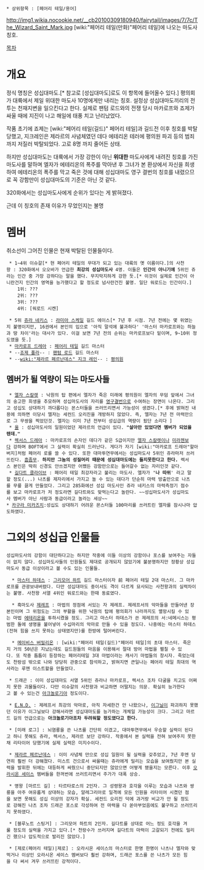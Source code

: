  * 상위항목 : [페어리 테일/용어]
http://img1.wikia.nocookie.net/__cb20100309180940/fairytail/images/7/7c/The_Wizard_Saint_Mark.jpg
[wiki:"페어리 테일(만화)"페어리 테일]에 나오는 마도사 칭호.

[[목차]]

= 개요 =
정식 명칭은 성십대마도.[* 참고로 [성십대마도]로도 이 항목에 들어올수 있다.] 평의회가 대륙에서 제일 위대한 마도사 10명에게만 내리는 칭호. 설정상 성십대마도끼리의 전투는 천재지변을 일으킨다고 한다. 실제로 팬텀 로드와의 전쟁 당시 마카로프와 죠제가 싸울 때에 지진이 나고 해일에 태풍 치고 난리났었다.

작품 초기에 죠제는 [wiki:"페어리 테일(길드)" 페어리 테일]과 길드전 이후 칭호를 박탈당했고, 지크레인은 제라르의 사념체였던 데다 에테리온 테러에 평의원 파괴 등의 범죄까지 저질러 박탈되었다. 고로 8명 까지 줄어든 상태. 

하지만 성십대마도는 대륙에서 가장 강한이 아닌 '''위대한''' 마도사에게 내려진 칭호를 가진 마도사를 말하며 엘자가 에테리온의 폭주를 막아낸 후 그녀가 본 환상에서 자신을 희생하여 에테리온의 폭주를 막고 죽은 것에 대해 성십대마도 영구 결번의 칭호를 내렸으므로 꼭 강함만이 성십대마도의 기준은 아닌 것 같다.

320화에서는 성십마도사에게 순위가 있다는 게 밝혀졌다.

근데 이 칭호의 존재 이유가 무었인지는 불명
= 멤버 =
취소선이 그어진 인물은 현재 박탈된 인물들이다.

  * 1~4위 이슈갈[* 현 페어리 테일의 무대가 되고 있는 대륙의 옛 이름이다.]의 사천왕 : 320화에서 오오바가 언급한 '''최강의 성십마도사''' 4명. 이들은 '''인간이 아니기에''' 5위인 쥬라는 인간 중 가장 강하다는 말을 했다. 무지막지하게 강한 듯.[* 이것이 실제로 인간이 아니란건지 인간의 영역을 능가했다고 할 정도로 넘사란건진 불명. 일단 워로드는 인간이다.]
     1위: ???
     2위: ???
     3위: ???
     4위: [워로드 시켄]

  * 5위 [[쥬라 네키스]] : [[라미아 스케일]] 길드 에이스[* 7년 후 시점. 7년 전에는 몇 위였는지 불명이지만, 16권에서 본인의 입으로 '아직 말석에 불과하다' '마스터 마카로프와는 하늘과 땅 차이'라는 대사가 있다. 이걸 보면 7년 전의 순위는 마카로프보다 밑이며, 9~10위 정도였을 듯.]
  * [[마카로프 드레아]] : [[페어리 테일]] 길드 마스터
  * --[[죠제 폴라]]-- : [[팬텀 로드]] 길드 마스터
  * --[[wiki:"제라르 페르난데스" 지크 레인]]-- : [[평의원]]

== 멤버가 될 역량이 되는 마도사들  ==
  * [[엘자 스칼렛]] : 낙원의 탑 편에서 엘자가 죽은 미래에 평의원이 엘자의 무덤 앞에서 그녀의 숭고한 희생을 추모하며 성십마도사의 자리를 [[영구결번]]으로 수여하는 장면이 나온다. 그리고 성십도 상대하기 까다롭다는 몬스터들을 쓰러뜨리면서 가능성이 생겼다.[* 후에 밝혀진 내용에 의하면 이당시 엘자는 세컨드 오리진을 개방하지 않았다. 즉, 엘자는 7년 전 마력만으로 그 무쌍을 찍었던것. 엘자는 이미 7년 전부터 성십급의 역량이 됬단 소리다 ]
  * [[울]] : 성십마도사의 일원이었던 제라르의 언급이 있다. '''"살아만 있었다면 멤버가 되었을 텐데."'''
  * [[렉서스 드레아]] : 마카로프의 손자인 데다가 같은 S급이지만 [[엘자 스칼렛]]이나 [[미라젠]]보다 강하며 BOFT에서 그 실력이 확실히 드러난다. 게다가 자기 [wiki:"마카로프 드레아"할아버지]처럼 페어리 로를 쓸 수 있다. 또한 대마투연무에서는 성십마도사 5위인 쥬라마저 쓰러뜨린다. [[흠좀무]]. '''하지만 그놈의 성질머리 때문에 성십대마도에는 들지못한다고 한다.''' 렉서스 본인은 딱히 신경도 안쓰겠지만 어쨌든 강함만으로는 들어갈수 없는 자리인것 같다.
  * [[길다트 클라이브]] : 페어리 테일 최강자라고 불리는 마도사. 엘자가 ''''나 따위'''' 라고 말할 정도(...) 나츠를 제자리에서 가지고 놀 수 있는 데다가 단순히 마력 방출만으로 나츠를 무릎 끓게 만들었다. 그리고 285화에선 성십 마도사인 쥬라 네키스의 마력측정기 점수를 보고 마카로프가 저 정도라면 길다트와도 맞먹는다고 놀란다. ~~성십마도사가 성십마도사 멤버가 아닌 사람과 동급이라고 놀라는 세상~~
 * [[카구라 미카즈치]]:성십도 상대하기 어려운 몬스터들 100마리를 쓰러트린 엘자를 잠시나마 압도하였다.
= 그외의 성십급 인물들 =
 성십마도사의 강함이 대단하다고는 하지만 작중에 이들 이상의 강함이나 포스를 보여주는 자들이 없지 않다. 성십마도사들의 인원들도 제대로 공개되지 않았기에 불분명하지만 정황상 성십마도사 동급 이상이라고 볼 수도 있는 인물들.

   * [[마스터 하데스]] : [[그리모어 하트]] 길드 마스터이자 前 페어리 테일 2대 마스터. 그 마카로프를 관광보내버렸다. 다만 성십대마도 중이서도 격이 다르게 묘사되는 사천왕과의 실력차이는 불명. 사천왕 서열 4위인 워로드와는 한때 동료였다.

   * 흑마도사 [[제레프]] : 마법의 정점에 서있는 자 제레프. 제레프서의 악마들을 만들어낸 장본인이며 그 위험도는 그의 부활을 위한 낙원의 탑에 평의회가 나라까지도 멸망시킬 수 있는 마법 [[에테리온]]을 투하시켰을 정도. 그리고 마스터 하데스가 쓴 제레프의 서:네메시스는 평범한 돌에 생명을 불어넣어 수십마리의 악마로 만들 수 있을 정도다. 나중에는 마스터 하데스(전혀 힘을 쓰지 못하는 상태였지만)를 한방에 털어버린다.

   * [[메이비스 버밀리온]] : [wiki:"페어리 테일(길드)"페어리 테일]의 초대 마스터. 죽은지 거의 50년은 지났는데도 길드원들의 마음을 이용해서 절대 방어 마법을 펼칠 수 있다. 또 작중 틈틈이 등장하는 페어리테일 3대 마법이라는 캐사기 마법들의 창시자. 죽었는데도 천랑섬 밖으로 나와 당당히 관중으로 참석하고, 밝혀지면 큰일나는 페어리 테일 최대의 역사라는 루멘 이스트왈을 만들었다. 

  * 드래곤 : 이미 성십대마도 서열 5위인 쥬라나 마카로프, 렉서스 조차 다굴을 치고도 어쩌지 못한 괴물들이다. 다만 이슈갈의 사천왕과 비교하면 어떨지는 의문. 확실히 능가한다고 볼 수 있는건 [[아크놀로기아]] 정도이다.

  * [[E.N.D.]] : 제레프서 최강의 악마로, 아직 자세한건 안 나왔으나, [[이그닐]]이 파괴하지 못했던 이유가 이그닐보다 강해서라면 성십대마도를 능가하는 개체일 가능성이 크다. 그리고 마르드 길의 언급으로는 '''아크놀로기아조차 두려워할 정도였다고 한다.'''

  * [미래 로그] : 뇌염룡을 쓴 나츠를 간단히 이겼고, 대마투연무에서 우승할 실력이 된다고 하니 못해도 쥬라, 렉서스, 제라르 보단 강하다. 작중에서 본 실력을 전혀 보여주지 못한채 리타이어 당했기에 실제 실력은 미지수이다.

  * [[제라르 페르난데스]] : 이미 사념체 만으로 성십 일원이 될 실력을 갖추었고, 7년 후엔 당연히 훨씬 더 강해졌다. 미스트 건으로서 싸울때는 쥬라에게 밀리는 모습을 보여줬지만 본 실력을 발휘한 뒤에는 대등하게 싸웠으니 중단되지만 않았으면 어떻게 됐을지는 모른다. 이후 [[오라시온 세이스]] 멤버들을 한꺼번에 쓰러트리면서 주가가 대폭 상승.

  * 명왕 [마르드 길] : 타르타로스의 2인자. 그 성령왕과 호각을 이루는 모습과 나츠와 쌍룡을 아주 여유롭게 상대하는 모습, 알레그리아로 일격에 모든 인원을 리타이어 시켰던 점을 보면 못해도 성십 이상의 강자가 확실. 세컨드 오리진 덕에 과거랑 비교가 안 될 정도로 강해진 나츠 조차 드래곤 포스로 각성하여 전 마력을 다 쏟아부었음에도 불구하고 쓰러뜨리지 못하였다.

  * [블루노트 스팅거] : 그리모어 하트의 2인자. 길다트를 상대로 어느 정도 호각을 겨룰 정도의 실력을 가지고 있다.[* 천랑수가 쓰러지며 길다트의 마력이 고갈되기 전에도 밀리긴 했으나 압도적으로 발리진 않았다.]

  * [제로(페어리 테일)|제로] : 오라시온 세이스의 마스터로 한명 한명이 나츠나 엘자와 맞먹거나 이상인 오라시온 세이스 멤버보다 훨씬 강하며, 드래곤 포스를 쓴 나츠가 모든 힘을 다 써서 겨우 쓰러뜨린 강적이다.

  


